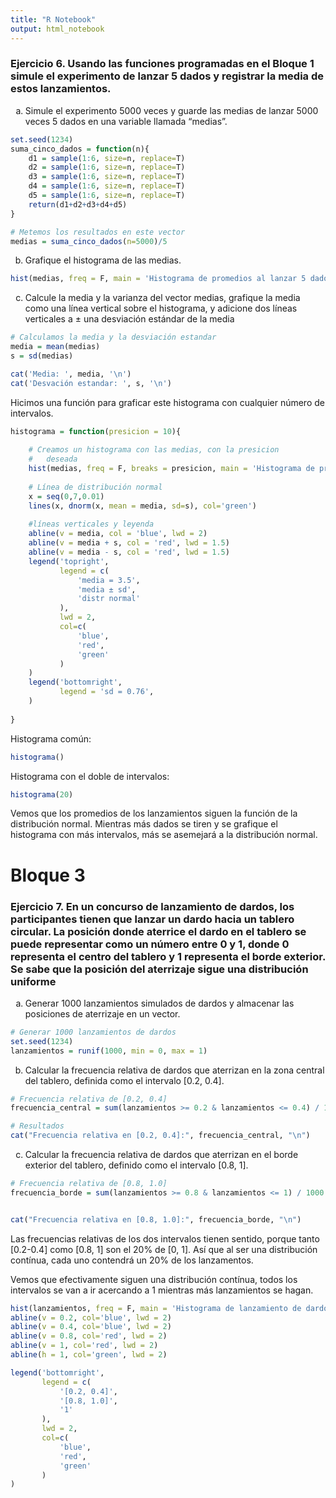 ---
title: "R Notebook"
output: html_notebook
---

### Ejercicio 6. Usando las funciones programadas en el Bloque 1 simule el experimento de lanzar 5 dados y registrar la media de estos lanzamientos.

a)  Simule el experimento 5000 veces y guarde las medias de lanzar 5000 veces 5 dados en una variable llamada "medias".

```{r}
set.seed(1234)
suma_cinco_dados = function(n){
    d1 = sample(1:6, size=n, replace=T)
    d2 = sample(1:6, size=n, replace=T)
    d3 = sample(1:6, size=n, replace=T)
    d4 = sample(1:6, size=n, replace=T)
    d5 = sample(1:6, size=n, replace=T)
    return(d1+d2+d3+d4+d5)
}

# Metemos los resultados en este vector
medias = suma_cinco_dados(n=5000)/5
```

b)  Grafique el histograma de las medias.

```{r}
hist(medias, freq = F, main = 'Histograma de promedios al lanzar 5 dados')
```

c)  Calcule la media y la varianza del vector medias, grafique la media como una línea vertical sobre el histograma, y adicione dos líneas verticales a ± una desviación estándar de la media

```{r}
# Calculamos la media y la desviación estandar
media = mean(medias)
s = sd(medias)

cat('Media: ', media, '\n')
cat('Desvación estandar: ', s, '\n')
```

Hicimos una función para graficar este histograma con cualquier número de intervalos.

```{r}
histograma = function(presicion = 10){
    
    # Creamos un histograma con las medias, con la presicion
    #   deseada
    hist(medias, freq = F, breaks = presicion, main = 'Histograma de promedios al lanzar 5 dados')
    
    # Línea de distribución normal
    x = seq(0,7,0.01)
    lines(x, dnorm(x, mean = media, sd=s), col='green')
    
    #líneas verticales y leyenda
    abline(v = media, col = 'blue', lwd = 2)
    abline(v = media + s, col = 'red', lwd = 1.5)
    abline(v = media - s, col = 'red', lwd = 1.5)
    legend('topright',
           legend = c(
               'media = 3.5',
               'media ± sd',
               'distr normal'
           ),
           lwd = 2,
           col=c(
               'blue',
               'red',
               'green'
           )
    )
    legend('bottomright',
           legend = 'sd = 0.76',
    )
    
}
```

Histograma común:

```{r}
histograma()
```

Histograma con el doble de intervalos:

```{r}
histograma(20)
```

Vemos que los promedios de los lanzamientos siguen la función de la distribución normal. Mientras más dados se tiren y se grafique el histograma con más intervalos, más se asemejará a la distribución normal.


# Bloque 3
### Ejercicio 7. En un concurso de lanzamiento de dardos, los participantes tienen que lanzar un dardo hacia un tablero circular. La posición donde aterrice el dardo en el tablero se puede representar como un número entre 0 y 1, donde 0 representa el centro del tablero y 1 representa el borde exterior. Se sabe que la posición del aterrizaje sigue una distribución uniforme

a) Generar 1000 lanzamientos simulados de dardos y almacenar las posiciones de aterrizaje en un vector.
```{r}
# Generar 1000 lanzamientos de dardos
set.seed(1234)  
lanzamientos = runif(1000, min = 0, max = 1) 
```

b) Calcular la frecuencia relativa de dardos que aterrizan en la zona central del tablero, definida como el intervalo [0.2, 0.4].
```{r}
# Frecuencia relativa de [0.2, 0.4]
frecuencia_central = sum(lanzamientos >= 0.2 & lanzamientos <= 0.4) / 1000

# Resultados
cat("Frecuencia relativa en [0.2, 0.4]:", frecuencia_central, "\n")
```

c) Calcular la frecuencia relativa de dardos que aterrizan en el borde exterior del tablero, definido como el intervalo [0.8, 1].
```{r}
# Frecuencia relativa de [0.8, 1.0]
frecuencia_borde = sum(lanzamientos >= 0.8 & lanzamientos <= 1) / 1000


cat("Frecuencia relativa en [0.8, 1.0]:", frecuencia_borde, "\n")
```
Las frecuencias relativas de los dos intervalos tienen sentido, porque tanto [0.2-0.4] como [0.8, 1] son el 20% de [0, 1]. Así que al ser una distribución contínua, cada uno contendrá un 20% de los lanzamentos.

Vemos que efectivamente siguen una distribución contínua, todos los intervalos se van a ir acercando a 1 mientras más lanzamientos se hagan.

```{r}

hist(lanzamientos, freq = F, main = 'Histograma de lanzamiento de dardos', breaks = 20)
abline(v = 0.2, col='blue', lwd = 2)
abline(v = 0.4, col='blue', lwd = 2)
abline(v = 0.8, col='red', lwd = 2)
abline(v = 1, col='red', lwd = 2)
abline(h = 1, col='green', lwd = 2)

legend('bottomright',
       legend = c(
           '[0.2, 0.4]',
           '[0.8, 1.0]',
           '1'
       ),
       lwd = 2,
       col=c(
           'blue',
           'red',
           'green'
       )
)

```
